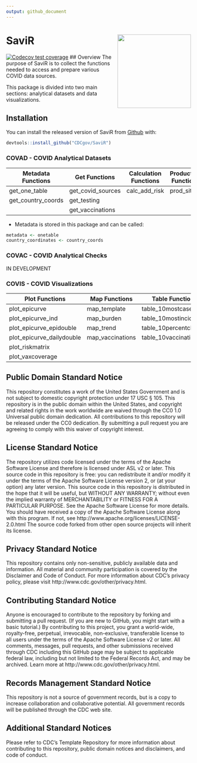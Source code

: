 ```yaml
---
output: github_document
---
```


<!-- README.md is generated from README.Rmd. Please edit that file -->
# SaviR <img src='logo/hex-SaviR.png' align = "right" height="200" />
<!-- badges: start -->
[![Codecov test coverage](https://codecov.io/gh/CDCgov/SaviR/branch/master/graph/badge.svg)](https://app.codecov.io/gh/CDCgov/SaviR?branch=master)
<!-- badges: end -->
## Overview
The purpose of SaviR is to collect the functions needed to access and prepare various COVID data sources.

This package is divided into two main sections: analytical datasets and data visualizations.

## Installation

You can install the released version of SaviR from [Github](https://github.com/CDCGov/SaviR) with:

``` r
devtools::install_github("CDCgov/SaviR")
```

### COVAD - COVID Analytical Datasets

| Metadata Functions | Get Functions      | Calculation Functions | Production Functions |
|--------------------|--------------------|-----------------------|----------------------|
| get_one_table      | get_covid_sources  | calc_add_risk         | prod_sitrep          |
| get_country_coords | get_testing        |                       |                      |
|                    | get_vaccinations   |                       |                      |

* Metadata is stored in this package and can be called:

```r
metadata <- onetable  
country_coordinates <- country_coords  
```

### COVAC - COVID Analytical Checks

IN DEVELOPMENT  

### COVIS - COVID Visualizations

| Plot Functions            | Map Functions    | Table Functions       |
|---------------------------|------------------|-----------------------|
| plot_epicurve             | map_template     | table_10mostcases     |
| plot_epicurve_ind         | map_burden       | table_10mostincidence |
| plot_epicurve_epidouble   | map_trend        | table_10percentchange |
| plot_epicurve_dailydouble | map_vaccinations | table_10vaccinations  |
| plot_riskmatrix           |                  |                       |
| plot_vaxcoverage          |                  |                       |

## Public Domain Standard Notice
This repository constitutes a work of the United States Government and is not subject to domestic copyright protection under 17 USC § 105. This repository is in the public domain within the United States, and copyright and related rights in the work worldwide are waived through the CC0 1.0 Universal public domain dedication. All contributions to this repository will be released under the CC0 dedication. By submitting a pull request you are agreeing to comply with this waiver of copyright interest.

## License Standard Notice
The repository utilizes code licensed under the terms of the Apache Software License and therefore is licensed under ASL v2 or later. This source code in this repository is free: you can redistribute it and/or modify it under the terms of the Apache Software License version 2, or (at your option) any later version. This source code in this repository is distributed in the hope that it will be useful, but WITHOUT ANY WARRANTY; without even the implied warranty of MERCHANTABILITY or FITNESS FOR A PARTICULAR PURPOSE. See the Apache Software License for more details. You should have received a copy of the Apache Software License along with this program. If not, see http://www.apache.org/licenses/LICENSE-2.0.html The source code forked from other open source projects will inherit its license.

## Privacy Standard Notice
This repository contains only non-sensitive, publicly available data and information. All material and community participation is covered by the Disclaimer and Code of Conduct. For more information about CDC's privacy policy, please visit http://www.cdc.gov/other/privacy.html.

## Contributing Standard Notice
Anyone is encouraged to contribute to the repository by forking and submitting a pull request. (If you are new to GitHub, you might start with a basic tutorial.) By contributing to this project, you grant a world-wide, royalty-free, perpetual, irrevocable, non-exclusive, transferable license to all users under the terms of the Apache Software License v2 or later. All comments, messages, pull requests, and other submissions received through CDC including this GitHub page may be subject to applicable federal law, including but not limited to the Federal Records Act, and may be archived. Learn more at http://www.cdc.gov/other/privacy.html.

## Records Management Standard Notice
This repository is not a source of government records, but is a copy to increase collaboration and collaborative potential. All government records will be published through the CDC web site.

## Additional Standard Notices
Please refer to CDC's Template Repository for more information about contributing to this repository, public domain notices and disclaimers, and code of conduct.

